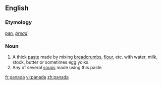 ==English==

===Etymology===
{{etyl|es}} [[pan]], ''[[bread]]''

===Noun===
{{en-noun}}

# A thick [[paste]] made by mixing [[breadcrumb]]s, [[flour]], etc. with water, milk, stock, butter or sometimes egg yolks.
# Any of several [[soup]]s made using this paste

[[fr:panada]]
[[vi:panada]]
[[zh:panada]]